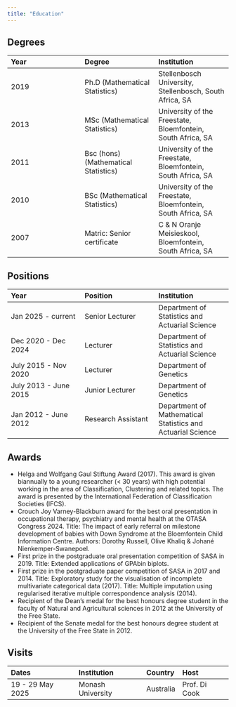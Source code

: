```yaml
---
title: "Education"
---
```


## Degrees

| Year | Degree | Institution |
|:-----------------------|:-----------------------|:-----------------------|
| 2019 | Ph.D (Mathematical Statistics) | Stellenbosch University, Stellenbosch, South Africa, SA |
| 2013 | MSc (Mathematical Statistics) | University of the Freestate, Bloemfontein, South Africa, SA |
| 2011 | Bsc (hons) (Mathematical Statistics) | University of the Freestate, Bloemfontein, South Africa, SA |
| 2010 | BSc (Mathematical Statistics) | University of the Freestate, Bloemfontein, South Africa, SA |
| 2007 | Matric: Senior certificate | C & N Oranje Meisieskool, Bloemfontein, South Africa, SA |

## Positions

| Year | Position | Institution |
|:-----------------------|:-----------------------|:-----------------------|
| Jan 2025 - current | Senior Lecturer | Department of Statistics and Actuarial Science |
| Dec 2020 - Dec 2024 | Lecturer | Department of Statistics and Actuarial Science |
| July 2015 - Nov 2020 | Lecturer | Department of Genetics |
| July 2013 - June 2015 | Junior Lecturer | Department of Genetics |
| Jan 2012 - June 2012 | Research Assistant | Department of Mathematical Statistics and Actuarial Science |

## Awards

-   Helga and Wolfgang Gaul Stiftung Award (2017). This award is given biannually to a young researcher ($<$ 30 years) with high potential working in the area of Classification, Clustering and related topics. The award is presented by the International Federation of Classification Societies (IFCS).
-   Crouch Joy Varney-Blackburn award for the best oral presentation in occupational therapy, psychiatry and mental health at the OTASA Congress 2024. Title: The impact of early referral on milestone development of babies with Down Syndrome at the Bloemfontein Child Information Centre. Authors: Dorothy Russell, Olive Khaliq & Johané Nienkemper-Swanepoel.
-   First prize in the postgraduate oral presentation competition of SASA in 2019. Title: Extended applications of GPAbin biplots.
-   First prize in the postgraduate paper competition of SASA in 2017 and 2014. Title: Exploratory study for the visualisation of incomplete multivariate categorical data (2017). Title: Multiple imputation using regularised iterative multiple correspondence analysis (2014).
-   Recipient of the Dean’s medal for the best honours degree student in the faculty of Natural and Agricultural sciences in 2012 at the University of the Free State.
-   Recipient of the Senate medal for the best honours degree student at the University of the Free State in 2012.

## Visits

| Dates            | Institution       | Country   | Host |
|:-----------------|:------------------|:----------|:----------|
| 19 - 29 May 2025 | Monash University | Australia |Prof. Di Cook |

